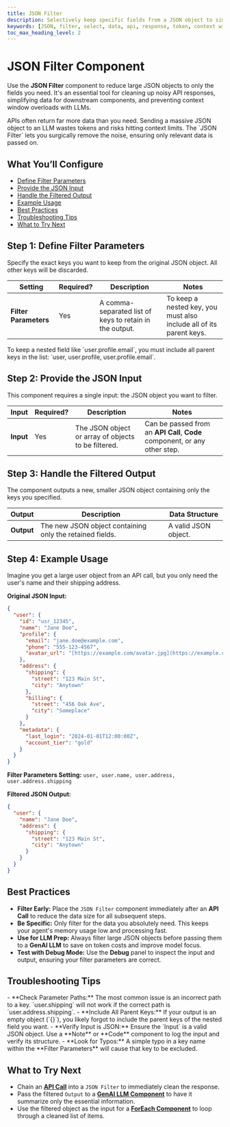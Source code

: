 ```yaml
---
title: JSON Filter
description: Selectively keep specific fields from a JSON object to simplify data and reduce token usage.
keywords: [JSON, filter, select, data, api, response, token, context window, clean]
toc_max_heading_level: 2
---
```


# JSON Filter Component

Use the **JSON Filter** component to reduce large JSON objects to only the fields you need. It's an essential tool for cleaning up noisy API responses, simplifying data for downstream components, and preventing context window overloads with LLMs.

<InfoCallout title="Why this matters">
APIs often return far more data than you need. Sending a massive JSON object to an LLM wastes tokens and risks hitting context limits. The `JSON Filter` lets you surgically remove the noise, ensuring only relevant data is passed on.
</InfoCallout>

<Spacer size="md" />

## What You’ll Configure

- [Define Filter Parameters](#step-1-define-filter-parameters)
- [Provide the JSON Input](#step-2-provide-the-json-input)
- [Handle the Filtered Output](#step-3-handle-the-filtered-output)
- [Example Usage](#step-4-example-usage)
- [Best Practices](#best-practices)
- [Troubleshooting Tips](#troubleshooting-tips)
- [What to Try Next](#what-to-try-next)

<Spacer size="md" />

## Step 1: Define Filter Parameters

Specify the exact keys you want to keep from the original JSON object. All other keys will be discarded.

| Setting               | Required?                   | Description                                                              | Notes                                                                    |
|-----------------------|-----------------------------|--------------------------------------------------------------------------|--------------------------------------------------------------------------|
| **Filter Parameters** | <Badge type="required">Yes</Badge> | A comma-separated list of keys to retain in the output.                  | To keep a nested key, you must also include all of its parent keys.      |

<TipCallout title="Nested Keys">
To keep a nested field like `user.profile.email`, you must include all parent keys in the list: `user, user.profile, user.profile.email`.
</TipCallout>

<Arcade src="https://demo.arcade.software/WJpOVfU9Ll9F6NrOtjnv?embed&embed_mobile=tab&embed_desktop=inline&show_copy_link=true" title="JSON Filter | SmythOS" />

<Spacer size="md" />

## Step 2: Provide the JSON Input

This component requires a single input: the JSON object you want to filter.

| Input   | Required?                   | Description                                          | Notes                                                             |
|---------|-----------------------------|------------------------------------------------------|-------------------------------------------------------------------|
| **Input** | <Badge type="required">Yes</Badge> | The JSON object or array of objects to be filtered. | Can be passed from an **API Call**, **Code** component, or any other step. |

<Spacer size="md" />

## Step 3: Handle the Filtered Output

The component outputs a new, smaller JSON object containing only the keys you specified.

| Output    | Description                                                     | Data Structure                                    |
|-----------|-----------------------------------------------------------------|---------------------------------------------------|
| **Output** | The new JSON object containing only the retained fields.        | A valid JSON object.                              |

<Spacer size="md" />

## Step 4: Example Usage

Imagine you get a large user object from an API call, but you only need the user's name and their shipping address.

**Original JSON Input:**
```json
{
  "user": {
    "id": "usr_12345",
    "name": "Jane Doe",
    "profile": {
      "email": "jane.doe@example.com",
      "phone": "555-123-4567",
      "avatar_url": "[https://example.com/avatar.jpg](https://example.com/avatar.jpg)"
    },
    "address": {
      "shipping": {
        "street": "123 Main St",
        "city": "Anytown"
      },
      "billing": {
        "street": "456 Oak Ave",
        "city": "Someplace"
      }
    },
    "metadata": {
      "last_login": "2024-01-01T12:00:00Z",
      "account_tier": "gold"
    }
  }
}
```

**Filter Parameters Setting:**
`user, user.name, user.address, user.address.shipping`

**Filtered JSON Output:**
```json
{
  "user": {
    "name": "Jane Doe",
    "address": {
      "shipping": {
        "street": "123 Main St",
        "city": "Anytown"
      }
    }
  }
}
```

<Spacer size="md" />

## Best Practices

- **Filter Early:** Place the `JSON Filter` component immediately after an **API Call** to reduce the data size for all subsequent steps.
- **Be Specific:** Only filter for the data you absolutely need. This keeps your agent's memory usage low and processing fast.
- **Use for LLM Prep:** Always filter large JSON objects before passing them to a **GenAI LLM** to save on token costs and improve model focus.
- **Test with Debug Mode:** Use the **Debug** panel to inspect the input and output, ensuring your filter parameters are correct.

<Spacer size="md" />

## Troubleshooting Tips

<InfoCallout title="If your filter isn't working...">
- **Check Parameter Paths:** The most common issue is an incorrect path to a key. `user.shipping` will not work if the correct path is `user.address.shipping`.
- **Include All Parent Keys:** If your output is an empty object (`{}`), you likely forgot to include the parent keys of the nested field you want.
- **Verify Input is JSON:** Ensure the `Input` is a valid JSON object. Use a **Note** or **Code** component to log the input and verify its structure.
- **Look for Typos:** A simple typo in a key name within the **Filter Parameters** will cause that key to be excluded.
</InfoCallout>

<Spacer size="md" />

## What to Try Next

- Chain an **[API Call](/docs/agent-studio/components/advanced/api-call)** into a `JSON Filter` to immediately clean the response.
- Pass the filtered `Output` to a **[GenAI LLM Component](/docs/agent-studio/components/base/gen-ai-llm)** to have it summarize only the essential information.
- Use the filtered object as the input for a **[ForEach Component](/docs/agent-studio/components/for-each)** to loop through a cleaned list of items.
